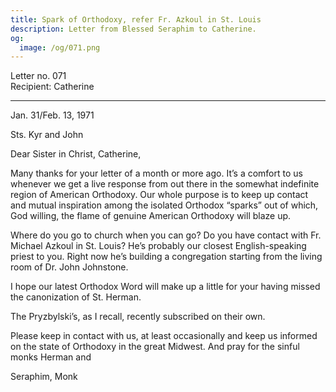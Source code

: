 ```yaml
---
title: Spark of Orthodoxy, refer Fr. Azkoul in St. Louis
description: Letter from Blessed Seraphim to Catherine.
og:
  image: /og/071.png
---
```


<div style={{textAlign:'right', fontFamily:'monospace'}}>Letter no. 071</div>
<div style={{textAlign:'left', fontFamily:'monospace'}}>Recipient: Catherine</div>

---

Jan. 31/Feb. 13, 1971

Sts. Kyr and John

Dear Sister in Christ, Catherine,

Many thanks for your letter of a month or more ago. It’s a comfort to us whenever we get a live response from out there in the somewhat indefinite region of American Orthodoxy. Our whole purpose is to keep up contact and mutual inspiration among the isolated Orthodox “sparks” out of which, God willing, the flame of genuine American Orthodoxy will blaze up.

Where do you go to church when you can go? Do you have contact with Fr. Michael Azkoul in St. Louis? He’s probably our closest English-speaking priest to you. Right now he’s building a congregation starting from the living room of Dr. John Johnstone.

I hope our latest Orthodox Word will make up a little for your having missed the canonization of St. Herman.

The Pryzbylski’s, as I recall, recently subscribed on their own.

Please keep in contact with us, at least occasionally and keep us informed on the state of Orthodoxy in the great Midwest. And pray for the sinful monks Herman and

Seraphim, Monk